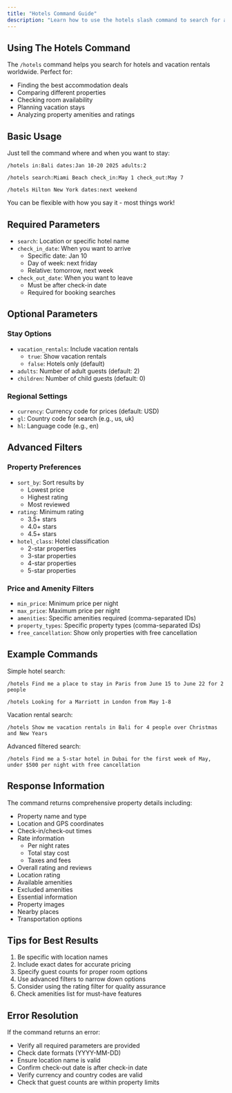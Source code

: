 ```yaml
---
title: "Hotels Command Guide"
description: "Learn how to use the hotels slash command to search for accommodation options"
---
```


## Using The Hotels Command

The `/hotels` command helps you search for hotels and vacation rentals worldwide. Perfect for:

- Finding the best accommodation deals
- Comparing different properties
- Checking room availability
- Planning vacation stays
- Analyzing property amenities and ratings

## Basic Usage

Just tell the command where and when you want to stay:

```
/hotels in:Bali dates:Jan 10-20 2025 adults:2
```

```
/hotels search:Miami Beach check_in:May 1 check_out:May 7
```

```
/hotels Hilton New York dates:next weekend
```

You can be flexible with how you say it - most things work!

## Required Parameters

- `search`: Location or specific hotel name
- `check_in_date`: When you want to arrive
  - Specific date: Jan 10
  - Day of week: next friday
  - Relative: tomorrow, next week
- `check_out_date`: When you want to leave
  - Must be after check-in date
  - Required for booking searches

## Optional Parameters

### Stay Options

- `vacation_rentals`: Include vacation rentals
  - `true`: Show vacation rentals
  - `false`: Hotels only (default)
- `adults`: Number of adult guests (default: 2)
- `children`: Number of child guests (default: 0)

### Regional Settings

- `currency`: Currency code for prices (default: USD)
- `gl`: Country code for search (e.g., us, uk)
- `hl`: Language code (e.g., en)

## Advanced Filters

### Property Preferences

- `sort_by`: Sort results by
  - Lowest price
  - Highest rating
  - Most reviewed
- `rating`: Minimum rating
  - 3.5+ stars
  - 4.0+ stars
  - 4.5+ stars
- `hotel_class`: Hotel classification
  - 2-star properties
  - 3-star properties
  - 4-star properties
  - 5-star properties

### Price and Amenity Filters

- `min_price`: Minimum price per night
- `max_price`: Maximum price per night
- `amenities`: Specific amenities required (comma-separated IDs)
- `property_types`: Specific property types (comma-separated IDs)
- `free_cancellation`: Show only properties with free cancellation

## Example Commands

Simple hotel search:
```
/hotels Find me a place to stay in Paris from June 15 to June 22 for 2 people
```

```
/hotels Looking for a Marriott in London from May 1-8
```

Vacation rental search:
```
/hotels Show me vacation rentals in Bali for 4 people over Christmas and New Years
```

Advanced filtered search:
```
/hotels Find me a 5-star hotel in Dubai for the first week of May, under $500 per night with free cancellation
```

## Response Information

The command returns comprehensive property details including:

- Property name and type
- Location and GPS coordinates
- Check-in/check-out times
- Rate information
  - Per night rates
  - Total stay cost
  - Taxes and fees
- Overall rating and reviews
- Location rating
- Available amenities
- Excluded amenities
- Essential information
- Property images
- Nearby places
- Transportation options

## Tips for Best Results

1. Be specific with location names
2. Include exact dates for accurate pricing
3. Specify guest counts for proper room options
4. Use advanced filters to narrow down options
5. Consider using the rating filter for quality assurance
6. Check amenities list for must-have features

## Error Resolution

If the command returns an error:
- Verify all required parameters are provided
- Check date formats (YYYY-MM-DD)
- Ensure location name is valid
- Confirm check-out date is after check-in date
- Verify currency and country codes are valid
- Check that guest counts are within property limits